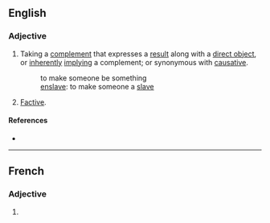 ==English==

===Adjective===
{{en-adj|-}}

# {{lb|en|linguistics|of a verb}} Taking a [[complement]] that expresses a [[result]] along with a [[direct object]], or [[inherently]] [[imply]]ing a complement; or synonymous with [[causative]].
#: to make someone be something
#: [[enslave]]: to make someone a [[slave]]
# {{lb|en|linguistics|rare|of a verb}} [[factive|Factive]].

====References====
* {{R:OED Online|title=factitive|code=67508|part of speech=adj. and n|date=April 2016}}

----

==French==

===Adjective===
{{head|fr|adjective form}}

# {{feminine singular of|fr|factitif}}